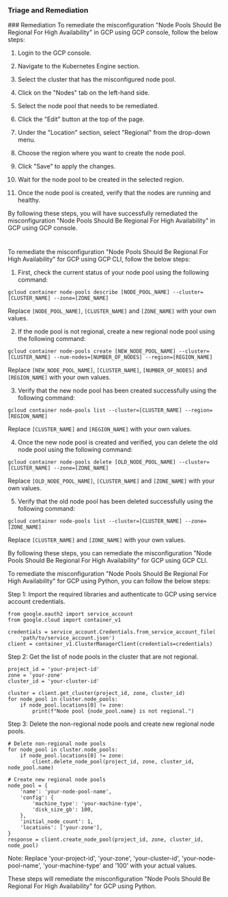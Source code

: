 
### Triage and Remediation
<Tabs>
<Tab title='Remediation'>
### Remediation

<AccordionGroup>
<Accordion title='Using Console' defaultOpen='true'>
To remediate the misconfiguration "Node Pools Should Be Regional For High Availability" in GCP using GCP console, follow the below steps:

1. Login to the GCP console.

2. Navigate to the Kubernetes Engine section.

3. Select the cluster that has the misconfigured node pool.

4. Click on the "Nodes" tab on the left-hand side.

5. Select the node pool that needs to be remediated.

6. Click the "Edit" button at the top of the page.

7. Under the "Location" section, select "Regional" from the drop-down menu.

8. Choose the region where you want to create the node pool.

9. Click "Save" to apply the changes.

10. Wait for the node pool to be created in the selected region.

11. Once the node pool is created, verify that the nodes are running and healthy.

By following these steps, you will have successfully remediated the misconfiguration "Node Pools Should Be Regional For High Availability" in GCP using GCP console.

#
</Accordion>

<Accordion title='Using CLI'>
To remediate the misconfiguration "Node Pools Should Be Regional For High Availability" for GCP using GCP CLI, follow the below steps:

1. First, check the current status of your node pool using the following command:
```
gcloud container node-pools describe [NODE_POOL_NAME] --cluster=[CLUSTER_NAME] --zone=[ZONE_NAME]
```
Replace `[NODE_POOL_NAME]`, `[CLUSTER_NAME]` and `[ZONE_NAME]` with your own values.

2. If the node pool is not regional, create a new regional node pool using the following command:
```
gcloud container node-pools create [NEW_NODE_POOL_NAME] --cluster=[CLUSTER_NAME] --num-nodes=[NUMBER_OF_NODES] --region=[REGION_NAME]
```
Replace `[NEW_NODE_POOL_NAME]`, `[CLUSTER_NAME]`, `[NUMBER_OF_NODES]` and `[REGION_NAME]` with your own values.

3. Verify that the new node pool has been created successfully using the following command:
```
gcloud container node-pools list --cluster=[CLUSTER_NAME] --region=[REGION_NAME]
```
Replace `[CLUSTER_NAME]` and `[REGION_NAME]` with your own values.

4. Once the new node pool is created and verified, you can delete the old node pool using the following command:
```
gcloud container node-pools delete [OLD_NODE_POOL_NAME] --cluster=[CLUSTER_NAME] --zone=[ZONE_NAME]
```
Replace `[OLD_NODE_POOL_NAME]`, `[CLUSTER_NAME]` and `[ZONE_NAME]` with your own values.

5. Verify that the old node pool has been deleted successfully using the following command:
```
gcloud container node-pools list --cluster=[CLUSTER_NAME] --zone=[ZONE_NAME]
```
Replace `[CLUSTER_NAME]` and `[ZONE_NAME]` with your own values.

By following these steps, you can remediate the misconfiguration "Node Pools Should Be Regional For High Availability" for GCP using GCP CLI.
</Accordion>

<Accordion title='Using Python'>
To remediate the misconfiguration "Node Pools Should Be Regional For High Availability" for GCP using Python, you can follow the below steps:

Step 1: Import the required libraries and authenticate to GCP using service account credentials.

```
from google.oauth2 import service_account
from google.cloud import container_v1

credentials = service_account.Credentials.from_service_account_file(
    'path/to/service_account.json')
client = container_v1.ClusterManagerClient(credentials=credentials)
```

Step 2: Get the list of node pools in the cluster that are not regional.

```
project_id = 'your-project-id'
zone = 'your-zone'
cluster_id = 'your-cluster-id'

cluster = client.get_cluster(project_id, zone, cluster_id)
for node_pool in cluster.node_pools:
    if node_pool.locations[0] != zone:
        print(f"Node pool {node_pool.name} is not regional.")
```

Step 3: Delete the non-regional node pools and create new regional node pools.

```
# Delete non-regional node pools
for node_pool in cluster.node_pools:
    if node_pool.locations[0] != zone:
        client.delete_node_pool(project_id, zone, cluster_id, node_pool.name)

# Create new regional node pools
node_pool = {
    'name': 'your-node-pool-name',
    'config': {
        'machine_type': 'your-machine-type',
        'disk_size_gb': 100,
    },
    'initial_node_count': 1,
    'locations': ['your-zone'],
}
response = client.create_node_pool(project_id, zone, cluster_id, node_pool)
```

Note: Replace 'your-project-id', 'your-zone', 'your-cluster-id', 'your-node-pool-name', 'your-machine-type' and '100' with your actual values. 

These steps will remediate the misconfiguration "Node Pools Should Be Regional For High Availability" for GCP using Python.
</Accordion>

</AccordionGroup>
</Tab>
</Tabs>
